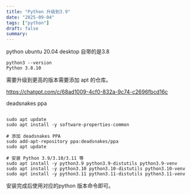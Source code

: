 ```yaml
---
title: "Python 升级到3.9"
date: "2025-09-04"
tags: ["python"]
draft: false
summary:
---
```


python ubuntu 20.04 desktop 自带的是3.8

```
python3 --version
Python 3.8.10
```

需要升级到更高的版本需要添加 apt 的仓库。

https://chatgpt.com/c/68ad1009-4cf0-832a-9c74-c2696fbcd16c

deadsnakes ppa

```

sudo apt update
sudo apt install -y software-properties-common

# 添加 deadsnakes PPA
sudo add-apt-repository ppa:deadsnakes/ppa
sudo apt update

# 安装 Python 3.9/3.10/3.11 等
sudo apt install -y python3.9 python3.9-distutils python3.9-venv
sudo apt install -y python3.10 python3.10-distutils python3.10-venv
sudo apt install -y python3.11 python3.11-distutils python3.11-venv

```

安装完成后使用对应的python 版本命令即可。
